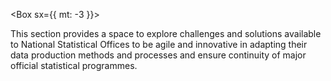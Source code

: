 
<Box sx={{ mt: -3 }}>
  <ContinuityIcon height={128} />
</Box>

This section provides a space to explore challenges and solutions available to
National Statistical Offices to be agile and innovative in adapting their data
production methods and processes and ensure continuity of major official
statistical programmes.
